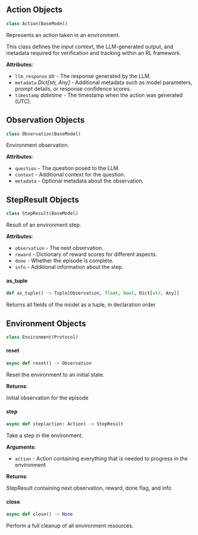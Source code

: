 <a id="camel.environments.models"></a>

<a id="camel.environments.models.Action"></a>

## Action Objects

```python
class Action(BaseModel)
```

Represents an action taken in an environment.

This class defines the input context, the LLM-generated output, and
metadata required for verification and tracking within an RL
framework.

**Attributes**:

- `llm_response` _str_ - The response generated by the LLM.
- `metadata` _Dict[str, Any]_ - Additional metadata such as model
  parameters, prompt details, or response confidence scores.
- `timestamp` _datetime_ - The timestamp when the action was
  generated (UTC).

<a id="camel.environments.models.Observation"></a>

## Observation Objects

```python
class Observation(BaseModel)
```

Environment observation.

**Attributes**:

- `question` - The question posed to the LLM.
- `context` - Additional context for the question.
- `metadata` - Optional metadata about the observation.

<a id="camel.environments.models.StepResult"></a>

## StepResult Objects

```python
class StepResult(BaseModel)
```

Result of an environment step.

**Attributes**:

- `observation` - The next observation.
- `reward` - Dictionary of reward scores for different aspects.
- `done` - Whether the episode is complete.
- `info` - Additional information about the step.

<a id="camel.environments.models.StepResult.as_tuple"></a>

#### as\_tuple

```python
def as_tuple() -> Tuple[Observation, float, bool, Dict[str, Any]]
```

Returns all fields of the model as a tuple, in declaration order

<a id="camel.environments.models.Environment"></a>

## Environment Objects

```python
class Environment(Protocol)
```

<a id="camel.environments.models.Environment.reset"></a>

#### reset

```python
async def reset() -> Observation
```

Reset the environment to an initial state.

**Returns**:

  Initial observation for the episode

<a id="camel.environments.models.Environment.step"></a>

#### step

```python
async def step(action: Action) -> StepResult
```

Take a step in the environment.

**Arguments**:

- `action` - Action containing everything that is needed
  to progress in the environment
  

**Returns**:

  StepResult containing next observation, reward, done flag, and info

<a id="camel.environments.models.Environment.close"></a>

#### close

```python
async def close() -> None
```

Perform a full cleanup of all environment resources.

